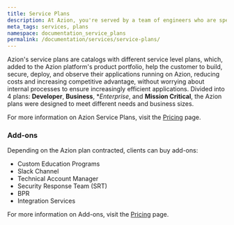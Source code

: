 ```yaml
---
title: Service Plans
description: At Azion, you're served by a team of engineers who are specialized in performance, security, high availability, and scalability of content, web applications, and APIs, especially in mission-critical environments.
meta_tags: services, plans
namespace: documentation_service_plans
permalink: /documentation/services/service-plans/
---
```


Azion's service plans are catalogs with different service level plans, which, added to the Azion platform's product portfolio, help the customer to build, secure, deploy, and observe their applications running on Azion, reducing costs and increasing competitive advantage, without worrying about internal processes to ensure increasingly efficient applications. Divided into 4 plans: **Developer**, **Business**, **Enterprise*, and **Mission Critical**, the Azion plans were designed to meet different needs and business sizes.

For more information on Azion Service Plans, visit the [Pricing](https://www.azion.com/en/pricing) page.

### Add-ons

Depending on the Azion plan contracted, clients can buy add-ons:

- Custom Education Programs
- Slack Channel
- Technical Account Manager
- Security Response Team (SRT)
- BPR
- Integration Services

For more information on Add-ons, visit the [Pricing](https://www.azion.com/en/pricing) page.
